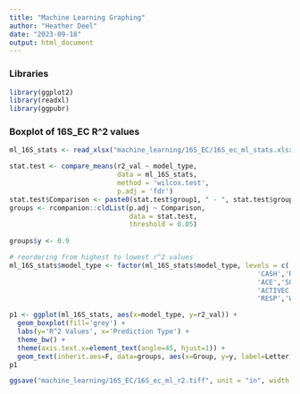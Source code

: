 ```yaml
---
title: "Machine Learning Graphing"
author: "Heather Deel"
date: "2023-09-18"
output: html_document
---
```


### Libraries
```r
library(ggplot2)
library(readxl)
library(ggpubr)
```

### Boxplot of 16S_EC R^2 values
```r
ml_16S_stats <- read_xlsx("machine_learning/16S_EC/16S_ec_ml_stats.xlsx")

stat.test <- compare_means(r2_val ~ model_type,
                           data = ml_16S_stats,
                           method = 'wilcox.test',
                           p.adj = 'fdr')
stat.test$Comparison <- paste0(stat.test$group1, " - ", stat.test$group2)
groups <- rcompanion::cldList(p.adj ~ Comparison,
                              data = stat.test,
                              threshold = 0.05)
  
groups$y <- 0.9

# reordering from highest to lowest r^2 values
ml_16S_stats$model_type <- factor(ml_16S_stats$model_type, levels = c('SHMI','DIST',
                                                              'CASH','ROOT','SEMWISE',
                                                              'ACE','SOM','AGGSTAB',
                                                              'ACTIVEC','RICH',
                                                              'RESP','WATERCAP'))

p1 <- ggplot(ml_16S_stats, aes(x=model_type, y=r2_val)) + 
  geom_boxplot(fill='grey') + 
  labs(y='R^2 Values', x='Prediction Type') + 
  theme_bw() + 
  theme(axis.text.x=element_text(angle=45, hjust=1)) +
  geom_text(inherit.aes=F, data=groups, aes(x=Group, y=y, label=Letter))
p1

ggsave("machine_learning/16S_EC/16S_ec_ml_r2.tiff", unit = "in", width = 6, height = 6, dpi = 300, device = "tiff")
```

